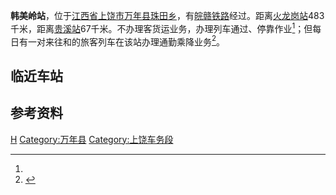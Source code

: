 {{distinguish|韩美林}}
{{Infobox China railway station
|车站名称 = 韩美岭站
|图片 = 201612 Hanmeiling Station.jpg
|图片介绍 = 韩美岭站站房
|车站拼音 =Han Mei Ling
|英文名称= Hanmeiling Railway Station
|车站代码=31529<ref name="fwcszs">{{cite web|url=http://hyfw.12306.cn/hyinfo/action/FwcszsAction_index?type=1|title=营业站服务信息查询|publisher=[[中国铁路客户服务中心|中国铁路客户服务中心]]|accessdate=2017-01-03|archive-date=2016-11-06|archive-url=https://web.archive.org/web/20161106075157/http://hyfw.12306.cn/hyinfo/action/FwcszsAction_index?type=1|dead-url=no}}</ref>
|电报码 = HRG
|拼音码 = HML
|车站地址 = [[江西省|江西省]][[上饶市|上饶市]][[万年县|万年县]][[珠田乡_(万年县)|珠田乡]]
|坐标 = 
|归属 = [[南昌铁路局|南昌铁路局]][[上饶车务段|上饶车务段]]
|线路 = [[皖赣铁路|皖赣铁路]]
|车站等级 = [[五等站_(中国大陆)|五等站]]<ref>{{Citation|title=南昌铁路局关于重新公布车站等级等事项的通知|date=2016-06-20}}</ref>
|股道数目 = 
|月台数目 = 
|站台面 = 
}}

'''韩美岭站'''，位于[[江西省|江西省]][[上饶市|上饶市]][[万年县|万年县]][[珠田乡_(万年县)|珠田乡]]，有[[皖赣铁路|皖赣铁路]]经过。距离[[火龙岗站|火龙岗站]]483千米，距离[[贵溪站|贵溪站]]67千米。不办理客货运业务，办理列车通过、停靠作业<ref name="fwcszs"/>；但每日有一对来往{{站|景德镇}}和{{站|南昌}}的旅客列车在该站办理通勤乘降业务<ref>{{cite news|title=7月1日起，景德镇火车站进入暑运阶段|url=http://jxjdz.jxnews.com.cn/system/2015/06/19/013975877.shtml|publisher=大江网 景德镇频道|date=2015-06-19|accessdate=2017-01-03|archive-date=2017-01-03|archive-url=https://web.archive.org/web/20170103165203/http://jxjdz.jxnews.com.cn/system/2015/06/19/013975877.shtml|dead-url=no}}</ref>。

==临近车站==
{{start rail box|[[中国铁路|中国铁路]]}}
{{s-inop|[[甘棠站|甘棠站]]|[[芜湖站|芜湖]]方向}}
{{s-line|[[皖赣铁路|皖赣铁路]]<br />{{0}}← 8km 韩美岭站 10km →}}
{{s-inop|[[万年站|万年站]]|[[贵溪站|贵溪]]方向}}
{{end box}}

==参考资料==
{{reflist}}
{{commonscat|Hanmeiling Railway Station}}

{{皖赣铁路}}
{{上饶车务段}}

{{中国铁路小作品}}

[[Category:上饶市铁路车站|H]]
[[Category:万年县|Category:万年县]]
[[Category:上饶车务段|Category:上饶车务段]]